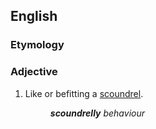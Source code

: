 ==English==

===Etymology===
{{suffix|scoundrel|y|lang=en}}

===Adjective===
{{en-adj}}
# Like or befitting a [[scoundrel]].
#: '''''scoundrelly''' behaviour''